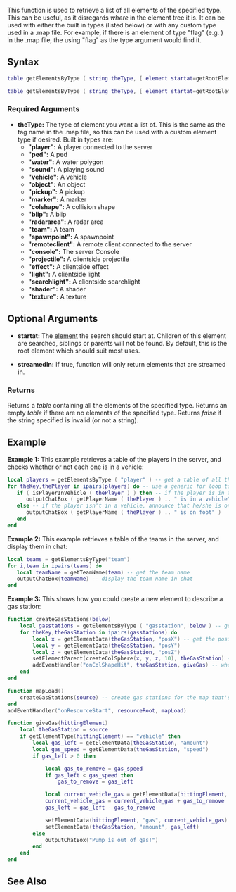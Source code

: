{{Server_client_function}}
 
This function is used to retrieve a list of all elements of the specified type. This can be useful, as it disregards ''where'' in the element tree it is. It can be used with either the built in types (listed below) or with any custom type used in a .map file. For example, if there is an element of type "flag" (e.g. <flag />) in the .map file, the using "flag" as the type argument would find it.

==Syntax== 
<section name="Server" class="server" show="true">
<syntaxhighlight lang="lua">
table getElementsByType ( string theType, [ element startat=getRootElement() ] ) 
</syntaxhighlight>
</section>

<section name="Client" class="client" show="true">
<syntaxhighlight lang="lua">
table getElementsByType ( string theType, [ element startat=getRootElement(), bool streamedIn=false ] ) 
</syntaxhighlight>
</section>

{{OOP|This function is a static function underneath the Element class.|[[/Element.md|Element]].getAllByType||}}

===Required Arguments=== 
*'''theType:''' The type of element you want a list of. This is the same as the tag name in the .map file, so this can be used with a custom element type if desired. Built in types are:
**'''"player":''' A player connected to the server
**'''"ped":''' A ped
**'''"water":''' A water polygon
**'''"sound":''' A playing sound
**'''"vehicle":''' A vehicle
**'''"object":''' An object
**'''"pickup":''' A pickup
**'''"marker":''' A marker
**'''"colshape":''' A collision shape
**'''"blip":''' A blip
**'''"radararea":''' A radar area
**'''"team":''' A team
**'''"spawnpoint":''' A spawnpoint
**'''"remoteclient":''' A remote client connected to the server
**'''"console":''' The server Console
**'''"projectile":''' A clientside projectile
**'''"effect":''' A clientside effect
**'''"light":''' A clientside light
**'''"searchlight":''' A clientside searchlight
**'''"shader":''' A shader
**'''"texture":''' A texture


==Optional Arguments==
{{OptionalArg}}
*'''startat:''' The [[/element.md|element]] the search should start at. Children of this element are searched, siblings or parents will not be found. By default, this is the root element which should suit most uses.

<section name="Client" class="client" show="true">
*'''streamedIn:''' If true, function will only return elements that are streamed in.
</section>

===Returns===
Returns a ''table'' containing all the elements of the specified type. Returns an empty ''table'' if there are no elements of the specified type. Returns ''false'' if the string specified is invalid (or not a string).

==Example== 
'''Example 1:''' This example retrieves a table of the players in the server, and checks whether or not each one is in a vehicle:
<syntaxhighlight lang="lua">
local players = getElementsByType ( "player" ) -- get a table of all the players in the server
for theKey,thePlayer in ipairs(players) do -- use a generic for loop to step through each player
   if ( isPlayerInVehicle ( thePlayer ) ) then -- if the player is in a vehicle, announce it
      outputChatBox ( getPlayerName ( thePlayer ) .. " is in a vehicle" )
   else -- if the player isn't in a vehicle, announce that he/she is on foot
      outputChatBox ( getPlayerName ( thePlayer ) .. " is on foot" )
   end
end
</syntaxhighlight>

'''Example 2:''' This example retrieves a table of the teams in the server, and display them in chat:
<syntaxhighlight lang="lua">
local teams = getElementsByType("team")
for i,team in ipairs(teams) do
   local teamName = getTeamName(team) -- get the team name
   outputChatBox(teamName) -- display the team name in chat
end
</syntaxhighlight>

'''Example 3:''' This shows how you could create a new element to describe a gas station:
<syntaxhighlight lang="lua">
function createGasStations(below)
    local gasstations = getElementsByType ( "gasstation", below ) -- get a table of all the gas station elements in the element tree
    for theKey,theGasStation in ipairs(gasstations) do 
        local x = getElementData(theGasStation, "posX") -- get the position of the element
        local y = getElementData(theGasStation, "posY")
        local z = getElementData(theGasStation, "posZ")
        setElementParent(createColSphere(x, y, z, 10), theGasStation) -- create a colshape for the gas station at the gas station's position
        addEventHandler("onColShapeHit", theGasStation, giveGas) -- when the player hits
    end
end

function mapLoad()
    createGasStations(source) -- create gas stations for the map that's just loaded
end
addEventHandler("onResourceStart", resourceRoot, mapLoad)

function giveGas(hittingElement)
    local theGasStation = source
    if getElementType(hittingElement) == "vehicle" then
        local gas_left = getElementData(theGasStation, "amount")
        local gas_speed = getElementData(theGasStation, "speed")
        if gas_left > 0 then

            local gas_to_remove = gas_speed 
            if gas_left < gas_speed then
                gas_to_remove = gas_left

            local current_vehicle_gas = getElementData(hittingElement, "gas")
            current_vehicle_gas = current_vehicle_gas + gas_to_remove
            gas_left = gas_left - gas_to_remove

            setElementData(hittingElement, "gas", current_vehicle_gas)
            setElementData(theGasStation, "amount", gas_left)
        else
            outputChatBox("Pump is out of gas!")
        end
    end
end
</syntaxhighlight>

==See Also==
{{Element_functions}}